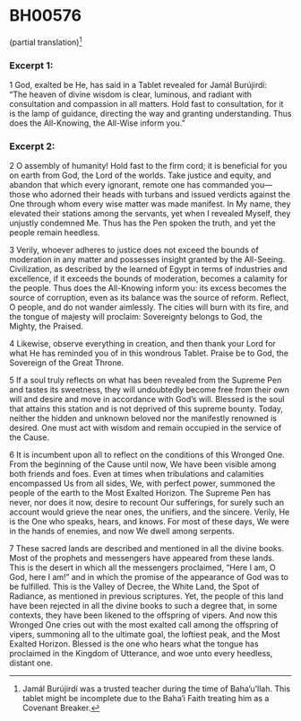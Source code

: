 # BH00576 {#sec-bh00576 .unnumbered}

(partial translation)[^bh00576-1]

[^bh00576-1]: Jamál Burújirdí was a trusted teacher during the time of Baha'u'llah. This tablet might be incomplete due to the Baha'i Faith treating him as a Covenant Breaker.

### Excerpt 1:

1 God, exalted be He, has said in a Tablet revealed for Jamál Burújirdí:\
“The heaven of divine wisdom is clear, luminous, and radiant with consultation and compassion in all matters. Hold fast to consultation, for it is the lamp of guidance, directing the way and granting understanding. Thus does the All-Knowing, the All-Wise inform you.”

### Excerpt 2:

2 O assembly of humanity! Hold fast to the firm cord; it is beneficial for you on earth from God, the Lord of the worlds. Take justice and equity, and abandon that which every ignorant, remote one has commanded you—those who adorned their heads with turbans and issued verdicts against the One through whom every wise matter was made manifest. In My name, they elevated their stations among the servants, yet when I revealed Myself, they unjustly condemned Me. Thus has the Pen spoken the truth, and yet the people remain heedless.

3 Verily, whoever adheres to justice does not exceed the bounds of moderation in any matter and possesses insight granted by the All-Seeing. Civilization, as described by the learned of Egypt in terms of industries and excellence, if it exceeds the bounds of moderation, becomes a calamity for the people. Thus does the All-Knowing inform you: its excess becomes the source of corruption, even as its balance was the source of reform. Reflect, O people, and do not wander aimlessly. The cities will burn with its fire, and the tongue of majesty will proclaim: Sovereignty belongs to God, the Mighty, the Praised.

4 Likewise, observe everything in creation, and then thank your Lord for what He has reminded you of in this wondrous Tablet. Praise be to God, the Sovereign of the Great Throne.

5 If a soul truly reflects on what has been revealed from the Supreme Pen and tastes its sweetness, they will undoubtedly become free from their own will and desire and move in accordance with God’s will. Blessed is the soul that attains this station and is not deprived of this supreme bounty. Today, neither the hidden and unknown beloved nor the manifestly renowned is desired. One must act with wisdom and remain occupied in the service of the Cause.

6 It is incumbent upon all to reflect on the conditions of this Wronged One. From the beginning of the Cause until now, We have been visible among both friends and foes. Even at times when tribulations and calamities encompassed Us from all sides, We, with perfect power, summoned the people of the earth to the Most Exalted Horizon. The Supreme Pen has never, nor does it now, desire to recount Our sufferings, for surely such an account would grieve the near ones, the unifiers, and the sincere. Verily, He is the One who speaks, hears, and knows. For most of these days, We were in the hands of enemies, and now We dwell among serpents.

7 These sacred lands are described and mentioned in all the divine books. Most of the prophets and messengers have appeared from these lands. This is the desert in which all the messengers proclaimed, "Here I am, O God, here I am!" and in which the promise of the appearance of God was to be fulfilled. This is the Valley of Decree, the White Land, the Spot of Radiance, as mentioned in previous scriptures. Yet, the people of this land have been rejected in all the divine books to such a degree that, in some contexts, they have been likened to the offspring of vipers. And now this Wronged One cries out with the most exalted call among the offspring of vipers, summoning all to the ultimate goal, the loftiest peak, and the Most Exalted Horizon. Blessed is the one who hears what the tongue has proclaimed in the Kingdom of Utterance, and woe unto every heedless, distant one.
